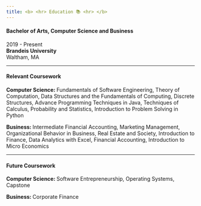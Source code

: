 ```yaml
---
title: <b> <hr> Education 📚 <hr> </b>
---
```

#### <b> Bachelor of Arts, Computer Science and Business </b>

2019 - Present <br> 
<b> Brandeis University </b> <br>
Waltham, MA

<hr>

#### <b> Relevant Coursework </b>

<b> Computer Science: </b> Fundamentals of Software Engineering, Theory of Computation, Data Structures and the Fundamentals of Computing, Discrete Structures, Advance Programming Techniques in Java, Techniques of Calculus, Probability and Statistics, Introduction to Problem Solving in Python

<b> Business: </b> Intermediate Financial Accounting, Marketing Management, Organizational Behavior in Business, Real Estate and Society, Introduction to Finance, Data Analytics with Excel, Financial Accounting, Introduction to Micro Economics

<hr>

#### <b>Future Coursework </b>

<b> Computer Science: </b> Software Entrepreneurship, Operating Systems, Capstone

<b> Business: </b> Corporate Finance
